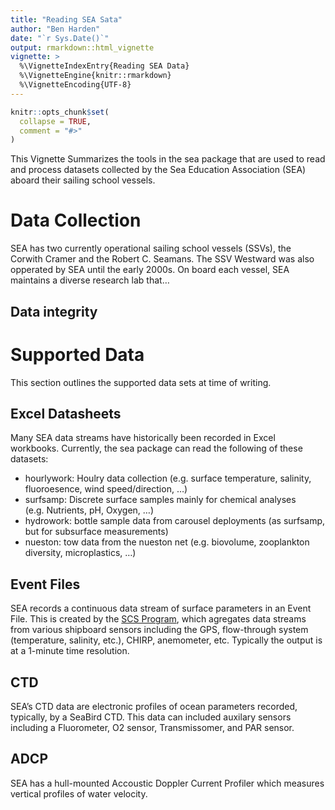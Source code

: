 ```yaml
---
title: "Reading SEA Sata"
author: "Ben Harden"
date: "`r Sys.Date()`"
output: rmarkdown::html_vignette
vignette: >
  %\VignetteIndexEntry{Reading SEA Data}
  %\VignetteEngine{knitr::rmarkdown}
  %\VignetteEncoding{UTF-8}
---
```


```r
knitr::opts_chunk$set(
  collapse = TRUE,
  comment = "#>"
)
```

This Vignette Summarizes the tools in the sea package that are used to read and process datasets collected by the Sea Education Association (SEA) aboard their sailing school vessels.

# Data Collection

SEA has two currently operational sailing school vessels (SSVs), the Corwith Cramer and the Robert C. Seamans. The SSV Westward was also opperated by SEA until the early 2000s. On board each vessel, SEA maintains a diverse research lab that...

## Data integrity


# Supported Data

This section outlines the supported data sets at time of writing.

## Excel Datasheets

Many SEA data streams have historically been recorded in Excel workbooks. Currently, the sea package can read the following of these datasets:

  - hourlywork: Houlry data collection (e.g. surface temperature, salinity, fluoroesence, wind speed/direction, ...)
  - surfsamp: Discrete surface samples mainly for chemical analyses (e.g. Nutrients, pH, Oxygen, ...)
  - hydrowork: bottle sample data from carousel deployments (as surfsamp, but for subsurface measurements)
  - nueston: tow data from the nueston net (e.g. biovolume, zooplankton diversity, microplastics, ...)

## Event Files

SEA records a continuous data stream of surface parameters in an Event File. This is created by the [SCS Program](https://oceanexplorer.noaa.gov/technology/tools/scs/scs.html), which agregates data streams from various shipboard sensors including the GPS, flow-through system (temperature, salinity, etc.), CHIRP, anemometer, etc. Typically the output is at a 1-minute time resolution.

## CTD

SEA's CTD data are electronic profiles of ocean parameters recorded, typically, by a SeaBird CTD. This data can included auxilary sensors including a Fluorometer, O2 sensor, Transmissomer, and PAR sensor.

## ADCP

SEA has a hull-mounted Accoustic Doppler Current Profiler which measures vertical profiles of water velocity.

